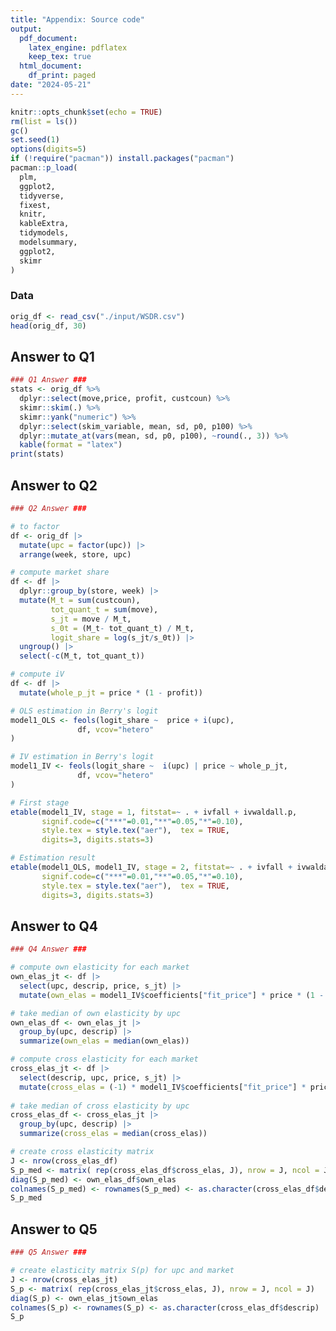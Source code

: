 ```yaml
---
title: "Appendix: Source code"
output:
  pdf_document:
    latex_engine: pdflatex
    keep_tex: true
  html_document:
    df_print: paged
date: "2024-05-21"
---
```


```r
knitr::opts_chunk$set(echo = TRUE)
rm(list = ls())
gc()
set.seed(1)
options(digits=5) 
if (!require("pacman")) install.packages("pacman")
pacman::p_load(
  plm,
  ggplot2,
  tidyverse,
  fixest,
  knitr,
  kableExtra,
  tidymodels,
  modelsummary,
  ggplot2,
  skimr
)
```

### Data
```r

orig_df <- read_csv("./input/WSDR.csv")
head(orig_df, 30)
```


## Answer to Q1
```r
### Q1 Answer ###
stats <- orig_df %>%
  dplyr::select(move,price, profit, custcoun) %>%
  skimr::skim(.) %>%
  skimr::yank("numeric") %>%
  dplyr::select(skim_variable, mean, sd, p0, p100) %>%
  dplyr::mutate_at(vars(mean, sd, p0, p100), ~round(., 3)) %>%
  kable(format = "latex")
print(stats)
```

## Answer to Q2
```r
### Q2 Answer ###

# to factor
df <- orig_df |>
  mutate(upc = factor(upc)) |>
  arrange(week, store, upc)

# compute market share
df <- df |>
  dplyr::group_by(store, week) |>
  mutate(M_t = sum(custcoun),
         tot_quant_t = sum(move),
         s_jt = move / M_t,
         s_0t = (M_t- tot_quant_t) / M_t,
         logit_share = log(s_jt/s_0t)) |>
  ungroup() |>
  select(-c(M_t, tot_quant_t))

# compute iV
df <- df |>
  mutate(whole_p_jt = price * (1 - profit))

# OLS estimation in Berry's logit
model1_OLS <- feols(logit_share ~  price + i(upc), 
               df, vcov="hetero"
)

# IV estimation in Berry's logit
model1_IV <- feols(logit_share ~  i(upc) | price ~ whole_p_jt, 
               df, vcov="hetero"
)

# First stage
etable(model1_IV, stage = 1, fitstat=~ . + ivfall + ivwaldall.p,
       signif.code=c("***"=0.01,"**"=0.05,"*"=0.10), 
       style.tex = style.tex("aer"),  tex = TRUE,
       digits=3, digits.stats=3)

# Estimation result
etable(model1_OLS, model1_IV, stage = 2, fitstat=~ . + ivfall + ivwaldall.p,
       signif.code=c("***"=0.01,"**"=0.05,"*"=0.10), 
       style.tex = style.tex("aer"),  tex = TRUE,
       digits=3, digits.stats=3)
```

## Answer to Q4
```r
### Q4 Answer ###

# compute own elasticity for each market
own_elas_jt <- df |>
  select(upc, descrip, price, s_jt) |>
  mutate(own_elas = model1_IV$coefficients["fit_price"] * price * (1 - s_jt)) 

# take median of own elasticity by upc
own_elas_df <- own_elas_jt |>
  group_by(upc, descrip) |>
  summarize(own_elas = median(own_elas))

# compute cross elasticity for each market
cross_elas_jt <- df |>
  select(descrip, upc, price, s_jt) |>
  mutate(cross_elas = (-1) * model1_IV$coefficients["fit_price"] * price * s_jt)
  
# take median of cross elasticity by upc
cross_elas_df <- cross_elas_jt |>
  group_by(upc, descrip) |>
  summarize(cross_elas = median(cross_elas))

# create cross elasticity matrix
J <- nrow(cross_elas_df)
S_p_med <- matrix( rep(cross_elas_df$cross_elas, J), nrow = J, ncol = J)
diag(S_p_med) <- own_elas_df$own_elas
colnames(S_p_med) <- rownames(S_p_med) <- as.character(cross_elas_df$descrip)
S_p_med
```

## Answer to Q5
```r
### Q5 Answer ###

# create elasticity matrix S(p) for upc and market
J <- nrow(cross_elas_jt)
S_p <- matrix( rep(cross_elas_jt$cross_elas, J), nrow = J, ncol = J)
diag(S_p) <- own_elas_jt$own_elas
colnames(S_p) <- rownames(S_p) <- as.character(cross_elas_df$descrip)
S_p
```